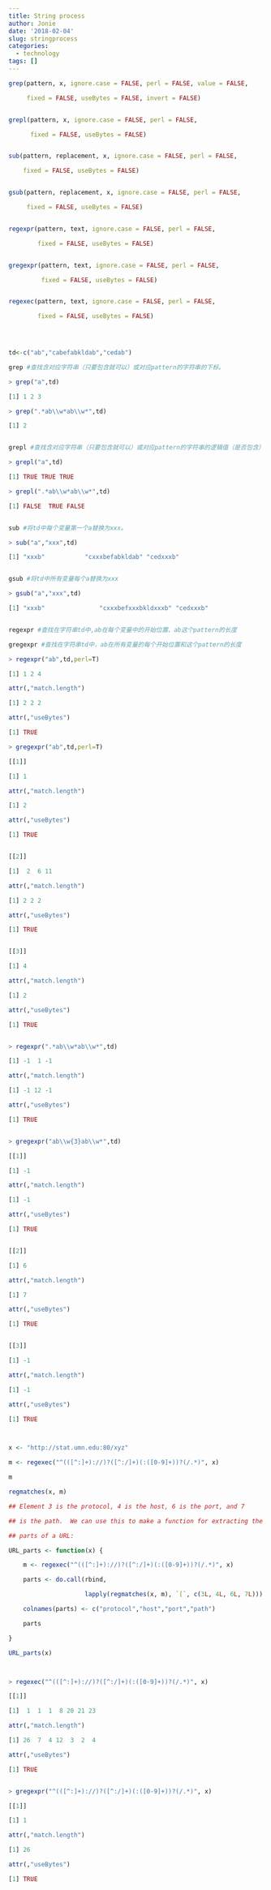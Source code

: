 ```yaml
---
title: String process
author: Jonie
date: '2018-02-04'
slug: stringprocess
categories:
  - technology
tags: []
---
```


```r
grep(pattern, x, ignore.case = FALSE, perl = FALSE, value = FALSE,

     fixed = FALSE, useBytes = FALSE, invert = FALSE)


grepl(pattern, x, ignore.case = FALSE, perl = FALSE,

      fixed = FALSE, useBytes = FALSE)


sub(pattern, replacement, x, ignore.case = FALSE, perl = FALSE,

    fixed = FALSE, useBytes = FALSE)


gsub(pattern, replacement, x, ignore.case = FALSE, perl = FALSE,

     fixed = FALSE, useBytes = FALSE)


regexpr(pattern, text, ignore.case = FALSE, perl = FALSE,

        fixed = FALSE, useBytes = FALSE)


gregexpr(pattern, text, ignore.case = FALSE, perl = FALSE,

         fixed = FALSE, useBytes = FALSE)


regexec(pattern, text, ignore.case = FALSE, perl = FALSE,

        fixed = FALSE, useBytes = FALSE)

		


td<-c("ab","cabefabkldab","cedab")

grep #查找含对应字符串（只要包含就可以）或对应pattern的字符串的下标。

> grep("a",td)

[1] 1 2 3

> grep(".*ab\\w*ab\\w*",td)

[1] 2


grepl #查找含对应字符串（只要包含就可以）或对应pattern的字符串的逻辑值（是否包含）

> grepl("a",td)

[1] TRUE TRUE TRUE

> grepl(".*ab\\w*ab\\w*",td)

[1] FALSE  TRUE FALSE


sub #将td中每个变量第一个a替换为xxx。

> sub("a","xxx",td)

[1] "xxxb"           "cxxxbefabkldab" "cedxxxb" 


gsub #将td中所有变量每个a替换为xxx

> gsub("a","xxx",td)

[1] "xxxb"               "cxxxbefxxxbkldxxxb" "cedxxxb" 


regexpr #查找在字符串td中,ab在每个变量中的开始位置、ab这个pattern的长度

gregexpr #查找在字符串td中，ab在所有变量的每个开始位置和这个pattern的长度

> regexpr("ab",td,perl=T)

[1] 1 2 4

attr(,"match.length")

[1] 2 2 2

attr(,"useBytes")

[1] TRUE

> gregexpr("ab",td,perl=T)

[[1]]

[1] 1

attr(,"match.length")

[1] 2

attr(,"useBytes")

[1] TRUE


[[2]]

[1]  2  6 11

attr(,"match.length")

[1] 2 2 2

attr(,"useBytes")

[1] TRUE


[[3]]

[1] 4

attr(,"match.length")

[1] 2

attr(,"useBytes")

[1] TRUE


> regexpr(".*ab\\w*ab\\w*",td)

[1] -1  1 -1

attr(,"match.length")

[1] -1 12 -1

attr(,"useBytes")

[1] TRUE


> gregexpr("ab\\w{3}ab\\w*",td)

[[1]]

[1] -1

attr(,"match.length")

[1] -1

attr(,"useBytes")

[1] TRUE


[[2]]

[1] 6

attr(,"match.length")

[1] 7

attr(,"useBytes")

[1] TRUE


[[3]]

[1] -1

attr(,"match.length")

[1] -1

attr(,"useBytes")

[1] TRUE



x <- "http://stat.umn.edu:80/xyz"

m <- regexec("^(([^:]+)://)?([^:/]+)(:([0-9]+))?(/.*)", x)

m

regmatches(x, m)

## Element 3 is the protocol, 4 is the host, 6 is the port, and 7

## is the path.  We can use this to make a function for extracting the

## parts of a URL:

URL_parts <- function(x) {

    m <- regexec("^(([^:]+)://)?([^:/]+)(:([0-9]+))?(/.*)", x)

    parts <- do.call(rbind,

                     lapply(regmatches(x, m), `[`, c(3L, 4L, 6L, 7L)))

    colnames(parts) <- c("protocol","host","port","path")

    parts

}

URL_parts(x)



> regexec("^(([^:]+)://)?([^:/]+)(:([0-9]+))?(/.*)", x)

[[1]]

[1]  1  1  1  8 20 21 23

attr(,"match.length")

[1] 26  7  4 12  3  2  4

attr(,"useBytes")

[1] TRUE


> gregexpr("^(([^:]+)://)?([^:/]+)(:([0-9]+))?(/.*)", x)

[[1]]

[1] 1

attr(,"match.length")

[1] 26

attr(,"useBytes")

[1] TRUE

```
